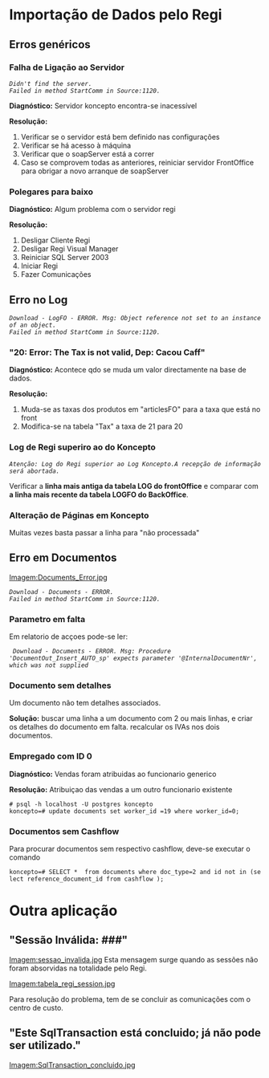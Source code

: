 =Importação de Dados pelo Regi=

==Erros genéricos==

===Falha de Ligação ao Servidor===

 ''Didn't find the server.''
 ''Failed in method StartComm in Source<host>:1120.''

'''Diagnóstico:''' Servidor koncepto encontra-se inacessível

'''Resolução:''' 

#Verificar se o servidor está bem definido nas configurações
#Verificar se há acesso à máquina
#Verificar que o soapServer está a correr
#Caso se comprovem todas as anteriores, reiniciar servidor FrontOffice para obrigar a novo arranque de soapServer


=== Polegares para baixo ===
'''Diagnóstico:''' Algum problema com o servidor regi

'''Resolução:'''

#Desligar Cliente Regi
#Desligar Regi Visual Manager
#Reiniciar SQL Server 2003
#Iniciar Regi
#Fazer Comunicações






== Erro no Log ==
 ''Download - LogFO - ERROR. Msg: Object reference not set to an instance of an object.''
 ''Failed in method StartComm in Source<host>:1120.''

==="20: Error: The Tax is not valid, Dep: Cacou Caff"===
'''Diagnóstico:''' Acontece qdo se muda um valor directamente na base de dados.

'''Resolução:'''
#Muda-se as taxas dos produtos em "articlesFO" para a taxa que está no front
#Modifica-se na tabela "Tax" a taxa de 21 para 20

=== Log de Regi superiro ao do Koncepto ===
 ''Atenção: Log do Regi superior ao Log Koncepto.A recepção de informação será abortada.''

Verificar a '''linha mais antiga da tabela LOG do frontOffice''' e comparar com '''a linha mais recente da tabela LOGFO do BackOffice'''.


=== Alteração de Páginas em Koncepto ===

Muitas vezes basta passar a linha para "não processada"

==Erro em Documentos==

[[Imagem:Documents_Error.jpg]]

 ''Download - Documents - ERROR.''
 ''Failed in method StartComm in Source''<host>'':1120.''


===Parametro em falta===
Em relatorio de acçoes pode-se ler:

  ''Download - Documents - ERROR. Msg: Procedure 'DocumentOut_Insert_AUTO_sp' expects parameter '@InternalDocumentNr', which was not supplied''

===Documento sem detalhes===

Um documento não tem detalhes associados.

'''Solução:''' buscar uma linha a um documento com 2 ou mais linhas, e criar os detalhes do documento em falta.
recalcular os IVAs nos dois documentos.

===Empregado com ID 0===
'''Diagnóstico:''' Vendas foram atribuidas ao funcionario generico

'''Resolução:''' Atribuiçao das vendas a um outro funcionario existente
 
 # psql -h localhost -U postgres koncepto
 koncepto=# update documents set worker_id =19 where worker_id=0;

===Documentos sem Cashflow===
Para procurar documentos sem respectivo cashflow, deve-se executar o comando
 koncepto=# SELECT *  from documents where doc_type=2 and id not in (select reference_document_id from cashflow );

=Outra aplicação=


=="Sessão Inválida: ''###''"==

[[Imagem:sessao_invalida.jpg]]
Esta mensagem surge quando as sessões não foram absorvidas na totalidade pelo Regi.

[[Imagem:tabela_regi_session.jpg]]

Para resolução do problema, tem de se concluir as comunicações com o centro de custo.

=="Este SqlTransaction está concluido; já não pode ser utilizado."==

[[Imagem:SqlTransaction_concluido.jpg]]
